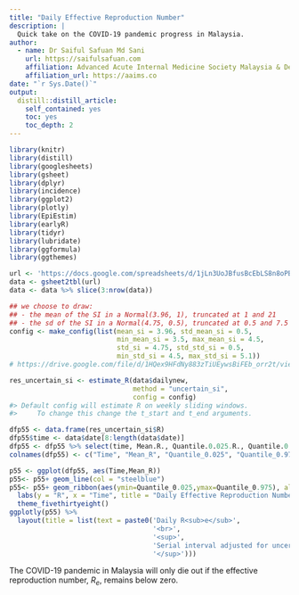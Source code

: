 ```yaml
---
title: "Daily Effective Reproduction Number"
description: |
  Quick take on the COVID-19 pandemic progress in Malaysia.
author:
  - name: Dr Saiful Safuan Md Sani 
    url: https://saifulsafuan.com
    affiliation: Advanced Acute Internal Medicine Society Malaysia & Department of Medicine Hospital Kuala Lumpur
    affiliation_url: https://aaims.co
date: "`r Sys.Date()`"
output: 
  distill::distill_article:
    self_contained: yes
    toc: yes
    toc_depth: 2
---
```

```r
library(knitr)
library(distill)
library(googlesheets)
library(gsheet)
library(dplyr)
library(incidence)
library(ggplot2)
library(plotly)
library(EpiEstim)
library(earlyR)
library(tidyr)
library(lubridate)
library(ggformula)
library(ggthemes)
```
```r
url <- 'https://docs.google.com/spreadsheets/d/1jLn3UoJBfusBcEbLS8n8oPBJd6bUiA0WMqZ7LHNkdjw/edit?usp=sharing'
data <- gsheet2tbl(url)
data <- data %>% slice(3:nrow(data))
```

```r
## we choose to draw:
## - the mean of the SI in a Normal(3.96, 1), truncated at 1 and 21
## - the sd of the SI in a Normal(4.75, 0.5), truncated at 0.5 and 7.5
config <- make_config(list(mean_si = 3.96, std_mean_si = 0.5,
                           min_mean_si = 3.5, max_mean_si = 4.5,
                           std_si = 4.75, std_std_si = 0.5,
                           min_std_si = 4.5, max_std_si = 5.1))
# https://drive.google.com/file/d/1HQex9HFdNy883zTiUEywsBiFEb_orr2t/view   

res_uncertain_si <- estimate_R(data$dailynew,
                               method = "uncertain_si",
                               config = config)
#> Default config will estimate R on weekly sliding windows.
#>     To change this change the t_start and t_end arguments.
```

```r
dfp55 <- data.frame(res_uncertain_si$R)
dfp55$time <- data$date[8:length(data$date)]
dfp55 <- dfp55 %>% select(time, Mean.R., Quantile.0.025.R., Quantile.0.975.R.)
colnames(dfp55) <- c("Time", "Mean_R", "Quantile_0.025", "Quantile_0.975")

p55 <- ggplot(dfp55, aes(Time,Mean_R))
p55<- p55+ geom_line(col = "steelblue")
p55<- p55+ geom_ribbon(aes(ymin=Quantile_0.025,ymax=Quantile_0.975), alpha=0.3, fill = "steelblue") +
  labs(y = "R", x = "Time", title = "Daily Effective Reproduction Number") + 
  theme_fivethirtyeight()
ggplotly(p55) %>%
  layout(title = list(text = paste0('Daily R<sub>e</sub>',
                                    '<br>',
                                    '<sup>',
                                    'Serial interval adjusted for uncertainty',
                                    '</sup>')))
```

The COVID-19 pandemic in Malaysia will only die out if the effective reproduction number, $R_e$, remains below zero.
